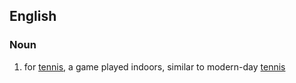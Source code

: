 ==English==
{{wikipedia}}

===Noun===
# {{retronym}} for [[tennis]], a game played indoors, similar to modern-day [[tennis]]